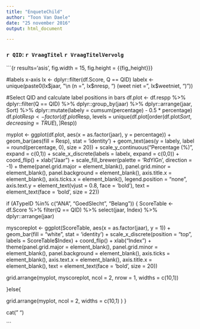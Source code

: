 ```yaml
---
title: "EnqueteChild"
author: "Toon Van Daele"
date: "25 november 2016"
output: html_document

---
```


### `r QID`: `r VraagTitel` `r VraagTitelVervolg`

```{r results='asis', fig.width = 15, fig.height = {{fig_height}}}

#labels x-axis
lx <- dplyr::filter(df.Score, Q == QID)
labelx <- unique(paste0(lx$jaar, "\n (n =", lx$nresp, ") \n (weet niet =", lx$weetniet, ")"))

#Select QID and calculate label positions in bars
df.plot <- df.respp %>%
  dplyr::filter(Q == QID) %>%
  dplyr::group_by(jaar) %>%
  dplyr::arrange(jaar, Sort) %>%
  dplyr::mutate(labely = cumsum(percentage) - 0.5 * percentage)
df.plot$Resp <- factor(df.plot$Resp, levels = unique(df.plot[order(df.plot$Sort, decreasing = TRUE),]$Resp))

myplot <- ggplot(df.plot, aes(x = as.factor(jaar), y = percentage)) +
  geom_bar(aes(fill = Resp), stat = 'identity') +
  geom_text(aes(y = labely, label = round(percentage, 0), size = 20)) +
  scale_y_continuous("Percentage (%)", expand = c(0,1)) +
  scale_x_discrete(labels = labelx, expand = c(0,0)) +
  coord_flip() +
  xlab("Jaar") +
  scale_fill_brewer(palette = 'RdYlGn', direction = -1) +
  theme(panel.grid.major = element_blank(), panel.grid.minor = element_blank(),
        panel.background = element_blank(), axis.title.x = element_blank(),
        axis.ticks.x = element_blank(),
        legend.position = "none",
        axis.text.y = element_text(vjust = 0.8, face = 'bold'),
        text = element_text(face = 'bold', size = 22))

if (ATypeID %in% c("ANA", "GoedSlecht", "Belang")) {
  ScoreTable <- df.Score %>%
                  filter(Q == QID) %>%
                  select(jaar, Index) %>%
                  dplyr::arrange(jaar)

  myscoreplot <- ggplot(ScoreTable, aes(x = as.factor(jaar), y = 1)) +
    geom_bar(fill = "white", stat = 'identity') +
    scale_x_discrete(position = "top", labels = ScoreTable$Index) +
    coord_flip() + xlab("Index") +
    theme(panel.grid.major = element_blank(), panel.grid.minor = element_blank(),
          panel.background = element_blank(),
          axis.ticks = element_blank(),
          axis.text.x = element_blank(),
          axis.title.x = element_blank(),
          text = element_text(face = 'bold', size = 20))


   grid.arrange(myplot, myscoreplot, ncol = 2, nrow = 1, widths = c(10,1))

 }else{

  grid.arrange(myplot, ncol = 2, widths = c(10,1) )
}

cat("  \n")

```


  
